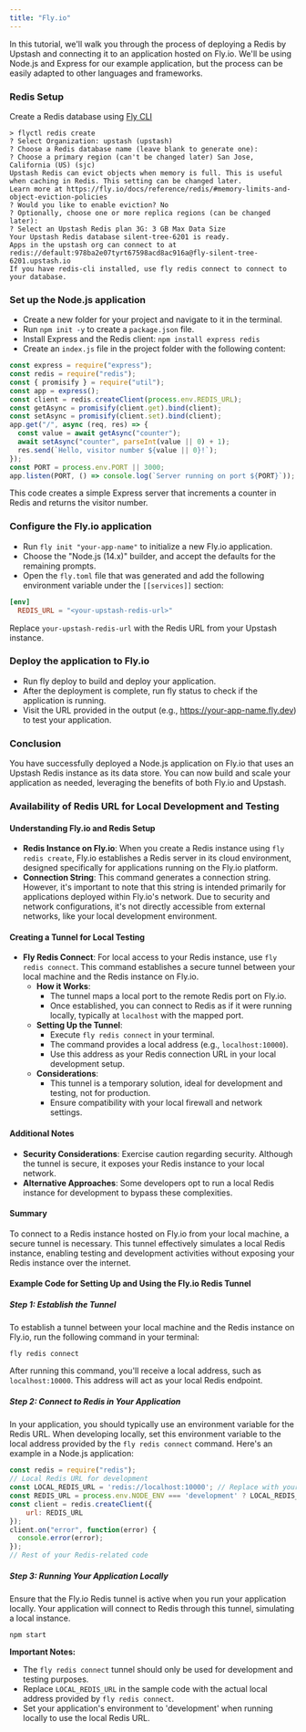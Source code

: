 ```yaml
---
title: "Fly.io"
---
```

In this tutorial, we'll walk you through the process of deploying a Redis by
Upstash and connecting it to an application hosted on Fly.io. We'll be using
Node.js and Express for our example application, but the process can be easily
adapted to other languages and frameworks.
### Redis Setup
Create a Redis database using
[Fly CLI](https://fly.io/docs/hands-on/install-flyctl/)
```shell
> flyctl redis create
? Select Organization: upstash (upstash)
? Choose a Redis database name (leave blank to generate one):
? Choose a primary region (can't be changed later) San Jose, California (US) (sjc)
Upstash Redis can evict objects when memory is full. This is useful when caching in Redis. This setting can be changed later.
Learn more at https://fly.io/docs/reference/redis/#memory-limits-and-object-eviction-policies
? Would you like to enable eviction? No
? Optionally, choose one or more replica regions (can be changed later):
? Select an Upstash Redis plan 3G: 3 GB Max Data Size
Your Upstash Redis database silent-tree-6201 is ready.
Apps in the upstash org can connect to at redis://default:978ba2e07tyrt67598acd8ac916a@fly-silent-tree-6201.upstash.io
If you have redis-cli installed, use fly redis connect to connect to your database.
```
### Set up the Node.js application
- Create a new folder for your project and navigate to it in the terminal.
- Run `npm init -y` to create a `package.json` file.
- Install Express and the Redis client: `npm install express redis`
- Create an `index.js` file in the project folder with the following content:
```js
const express = require("express");
const redis = require("redis");
const { promisify } = require("util");
const app = express();
const client = redis.createClient(process.env.REDIS_URL);
const getAsync = promisify(client.get).bind(client);
const setAsync = promisify(client.set).bind(client);
app.get("/", async (req, res) => {
  const value = await getAsync("counter");
  await setAsync("counter", parseInt(value || 0) + 1);
  res.send(`Hello, visitor number ${value || 0}!`);
});
const PORT = process.env.PORT || 3000;
app.listen(PORT, () => console.log(`Server running on port ${PORT}`));
```
This code creates a simple Express server that increments a counter in Redis and
returns the visitor number.
### Configure the Fly.io application
- Run `fly init "your-app-name"` to initialize a new Fly.io application.
- Choose the "Node.js (14.x)" builder, and accept the defaults for the remaining
  prompts.
- Open the `fly.toml` file that was generated and add the following environment
  variable under the `[[services]]` section:
```toml
[env]
  REDIS_URL = "<your-upstash-redis-url>"
```
Replace `your-upstash-redis-url` with the Redis URL from your Upstash instance.
### Deploy the application to Fly.io
- Run fly deploy to build and deploy your application.
- After the deployment is complete, run fly status to check if the application
  is running.
- Visit the URL provided in the output (e.g., https://your-app-name.fly.dev) to
  test your application.
### Conclusion
You have successfully deployed a Node.js application on Fly.io that uses an
Upstash Redis instance as its data store. You can now build and scale your
application as needed, leveraging the benefits of both Fly.io and Upstash.
### Availability of Redis URL for Local Development and Testing
#### Understanding Fly.io and Redis Setup
- **Redis Instance on Fly.io**: When you create a Redis instance using `fly redis create`, Fly.io establishes a Redis server in its cloud environment, designed specifically for applications running on the Fly.io platform.
- **Connection String**: This command generates a connection string. However, it's important to note that this string is intended primarily for applications deployed within Fly.io's network. Due to security and network configurations, it's not directly accessible from external networks, like your local development environment.
#### Creating a Tunnel for Local Testing
- **Fly Redis Connect**: For local access to your Redis instance, use `fly redis connect`. This command establishes a secure tunnel between your local machine and the Redis instance on Fly.io.
  - **How it Works**:
    - The tunnel maps a local port to the remote Redis port on Fly.io.
    - Once established, you can connect to Redis as if it were running locally, typically at `localhost` with the mapped port.
  - **Setting Up the Tunnel**:
    - Execute `fly redis connect` in your terminal.
    - The command provides a local address (e.g., `localhost:10000`).
    - Use this address as your Redis connection URL in your local development setup.
  - **Considerations**:
    - This tunnel is a temporary solution, ideal for development and testing, not for production.
    - Ensure compatibility with your local firewall and network settings.
#### Additional Notes
- **Security Considerations**: Exercise caution regarding security. Although the tunnel is secure, it exposes your Redis instance to your local network.
- **Alternative Approaches**: Some developers opt to run a local Redis instance for development to bypass these complexities.
#### Summary
To connect to a Redis instance hosted on Fly.io from your local machine, a secure tunnel is necessary. This tunnel effectively simulates a local Redis instance, enabling testing and development activities without exposing your Redis instance over the internet.
#### Example Code for Setting Up and Using the Fly.io Redis Tunnel
##### Step 1: Establish the Tunnel
To establish a tunnel between your local machine and the Redis instance on Fly.io, run the following command in your terminal:
```shell
fly redis connect
```
After running this command, you'll receive a local address, such as `localhost:10000`. This address will act as your local Redis endpoint.
##### Step 2: Connect to Redis in Your Application
In your application, you should typically use an environment variable for the Redis URL. When developing locally, set this environment variable to the local address provided by the `fly redis connect` command.
Here's an example in a Node.js application:
```js
const redis = require("redis");
// Local Redis URL for development
const LOCAL_REDIS_URL = 'redis://localhost:10000'; // Replace with your actual local address
const REDIS_URL = process.env.NODE_ENV === 'development' ? LOCAL_REDIS_URL : process.env.REDIS_URL;
const client = redis.createClient({
    url: REDIS_URL
});
client.on("error", function(error) {
  console.error(error);
});
// Rest of your Redis-related code
```
##### Step 3: Running Your Application Locally
Ensure that the Fly.io Redis tunnel is active when you run your application locally. Your application will connect to Redis through this tunnel, simulating a local instance.
```shell
npm start
```
**Important Notes:**
- The `fly redis connect` tunnel should only be used for development and testing purposes.
- Replace `LOCAL_REDIS_URL` in the sample code with the actual local address provided by `fly redis connect`.
- Set your application's environment to 'development' when running locally to use the local Redis URL.